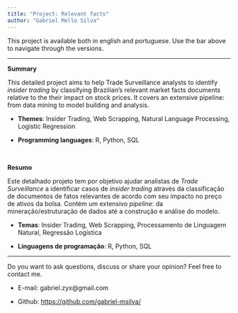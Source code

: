 ```yaml
---
title: "Project: Relevant facts"
author: "Gabriel Mello Silva"
---
```


This project is available both in english and portuguese. Use the bar above to navigate through the versions.

---

**Summary**

This detailed project aims to help Trade Surveillance analysts to identify *insider trading* by classifying Brazilian's relevant market facts documents relative to the their impact on stock prices. It covers an extensive pipeline: from data mining to model building and analysis.

  * **Themes**: Insider Trading, Web Scrapping, Natural Language Processing, Logistic Regression

  * **Programming languages**: R, Python, SQL

\

**Resumo**

Este detalhado projeto tem por objetivo ajudar analistas de *Trade Surveillance* a identificar casos de *insider trading* através da classificação de documentos de fatos relevantes de acordo com seu impacto no preço de ativos da bolsa. Contém um extensivo *pipeline*: da mineração/estruturação de dados até a construção e análise do modelo.

  * **Temas**: Insider Trading, Web Scrapping, Processamento de Linguagem Natural, Regressão Logística

  * **Linguagens de programação**: R, Python, SQL

---

Do you want to ask questions, discuss or share your opinion? Feel free to contact me.

* E-mail: gabriel.zyx@gmail.com

* Github: <https://github.com/gabriel-msilva/>